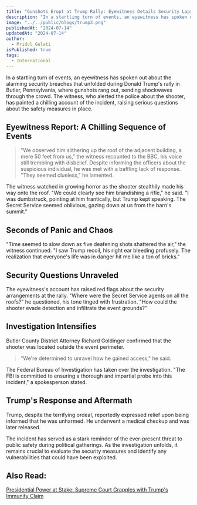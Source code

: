 ```yaml
---
title: "Gunshots Erupt at Trump Rally: Eyewitness Details Security Lapses"
description: "In a startling turn of events, an eyewitness has spoken out about the alarming security breaches that unfolded during Donald Trump's rally in Butler, Pennsylvania, where gunshots rang out, sending shockwaves through the crowd. The witness, who alerted the police about the shooter, has painted a chilling account of the incident, raising serious questions about the safety measures in place."
image: "../../public/blogs/trump3.png"
publishedAt: "2024-07-14"
updatedAt: "2024-07-14"
author: 
  - Mridul Gulati
isPublished: true
tags: 
  - International
---
```


In a startling turn of events, an eyewitness has spoken out about the alarming security breaches that unfolded during Donald Trump's rally in Butler, Pennsylvania, where gunshots rang out, sending shockwaves through the crowd. The witness, who alerted the police about the shooter, has painted a chilling account of the incident, raising serious questions about the safety measures in place.

## Eyewitness Report: A Chilling Sequence of Events

> "We observed him slithering up the roof of the adjacent building, a mere 50 feet from us," the witness recounted to the BBC, his voice still trembling with disbelief. Despite informing the officers about the suspicious individual, he was met with a baffling lack of response. "They seemed clueless," he lamented.

The witness watched in growing horror as the shooter stealthily made his way onto the roof. "We could clearly see him brandishing a rifle," he said. "I was dumbstruck, pointing at him frantically, but Trump kept speaking. The Secret Service seemed oblivious, gazing down at us from the barn's summit."

## Seconds of Panic and Chaos

"Time seemed to slow down as five deafening shots shattered the air," the witness continued. "I saw Trump recoil, his right ear bleeding profusely. The realization that everyone's life was in danger hit me like a ton of bricks."

## Security Questions Unraveled

The eyewitness's account has raised red flags about the security arrangements at the rally. "Where were the Secret Service agents on all the roofs?" he questioned, his tone tinged with frustration. "How could the shooter evade detection and infiltrate the event grounds?"

## Investigation Intensifies

Butler County District Attorney Richard Goldinger confirmed that the shooter was located outside the event perimeter. 
> "We're determined to unravel how he gained access," he said.

The Federal Bureau of Investigation has taken over the investigation. "The FBI is committed to ensuring a thorough and impartial probe into this incident," a spokesperson stated.

## Trump's Response and Aftermath

Trump, despite the terrifying ordeal, reportedly expressed relief upon being informed that he was unharmed. He underwent a medical checkup and was later released.

The incident has served as a stark reminder of the ever-present threat to public safety during political gatherings. As the investigation unfolds, it remains crucial to evaluate the security measures and identify any vulnerabilities that could have been exploited.

## Also Read: 

[Presidential Power at Stake: Supreme Court Grapples with Trump's Immunity Claim](https://onlinekhabri.com/blog/presidential-power-at-stake-trumps-immunity-grappled)